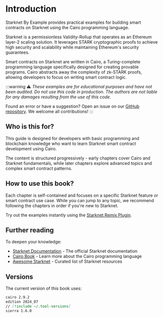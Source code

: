 
<div className="flex justify-center">
  <ThemeImage
    light="/svg/Vertical_Light.svg"
    dark="/svg/Vertical_Dark.svg"
    alt="Starknet By Example"
  />
</div>

# Introduction

Starknet By Example provides practical examples for building smart contracts on Starknet using the Cairo programming language.

Starknet is a permissionless Validity-Rollup that operates as an Ethereum layer-2 scaling solution. It leverages STARK cryptographic proofs to achieve high security and scalability while maintaining Ethereum's security guarantees.

Smart contracts on Starknet are written in Cairo, a Turing-complete programming language specifically designed for creating provable programs. Cairo abstracts away the complexity of zk-STARK proofs, allowing developers to focus on writing smart contract logic.

:::warning
⚠️ _These examples are for educational purposes and have not been audited. Do not use this code in production. The authors are not liable for any damages resulting from the use of this code._

Found an error or have a suggestion? Open an issue on our [GitHub repository](https://github.com/NethermindEth/StarknetByExample/issues). We welcome all contributions!
:::

## Who is this for?

This guide is designed for developers with basic programming and blockchain knowledge who want to learn Starknet smart contract development using Cairo.

The content is structured progressively - early chapters cover Cairo and Starknet fundamentals, while later chapters explore advanced topics and complex smart contract patterns.

## How to use this book?

Each chapter is self-contained and focuses on a specific Starknet feature or smart contract use case. While you can jump to any topic, we recommend following the chapters in order if you're new to Starknet.

Try out the examples instantly using the [Starknet Remix Plugin](https://remix.ethereum.org/?#activate=Starknet).

## Further reading

To deepen your knowledge:
- [Starknet Documentation](https://docs.starknet.io/) - The official Starknet documentation
- [Cairo Book](https://book.cairo-lang.org) - Learn more about the Cairo programming language
- [Awesome Starknet](https://github.com/keep-starknet-strange/awesome-starknet) - Curated list of Starknet resources

## Versions

The current version of this book uses:

```md
cairo 2.9.2
edition 2024_07
// [!include ~/.tool-versions]
sierra 1.6.0
```

<Sponsors />
